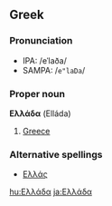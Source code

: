 ==Greek==
===Pronunciation===
*IPA: /eˈlaða/
*SAMPA: /<tt>e"laDa</tt>/

===Proper noun===
'''Ελλάδα''' (Elláda)
#[[Greece]]

===Alternative spellings===
*[[Ελλάς]]

[[hu:Ελλάδα]]
[[ja:Ελλάδα]]